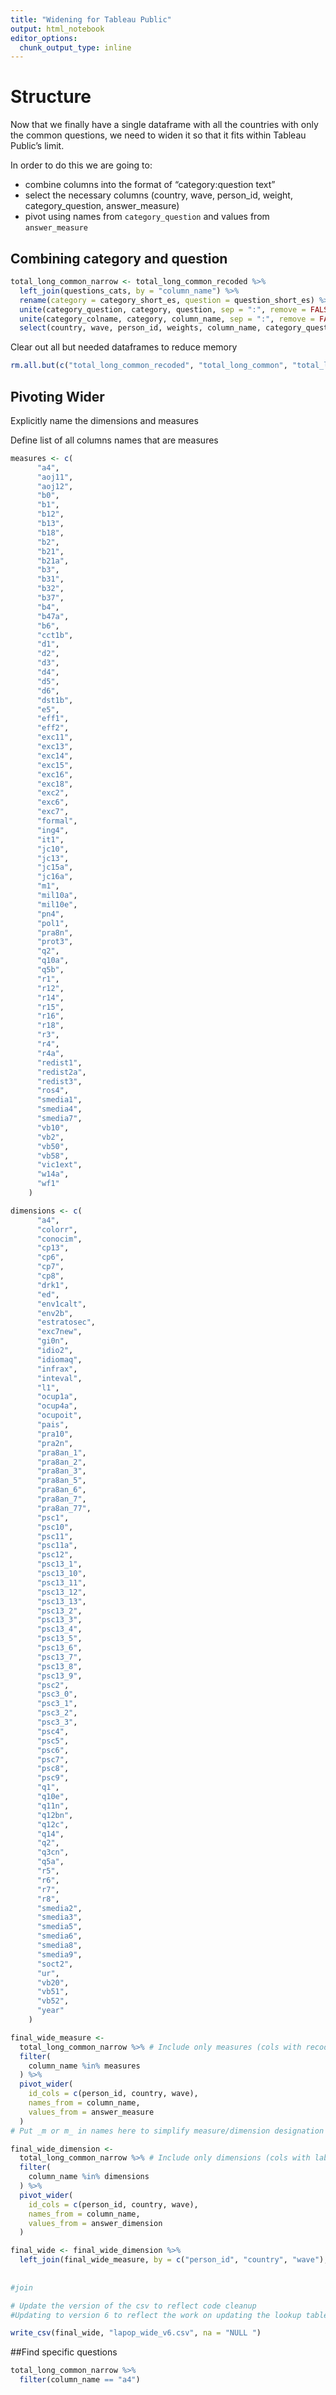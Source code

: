 ```yaml
---
title: "Widening for Tableau Public"
output: html_notebook
editor_options: 
  chunk_output_type: inline
---
```




# Structure

Now that we finally have a single dataframe with all the countries with only the common questions, we need to widen it so that it fits within Tableau Public's limit.

In order to do this we are going to:

* combine columns into the format of "category:question text"
* select the necessary columns (country, wave, person_id, weight, category_question, answer_measure)
* pivot using names from `category_question` and values from `answer_measure`

## Combining category and question
```r
total_long_common_narrow <- total_long_common_recoded %>% 
  left_join(questions_cats, by = "column_name") %>%
  rename(category = category_short_es, question = question_short_es) %>% 
  unite(category_question, category, question, sep = ":", remove = FALSE) %>%
  unite(category_colname, category, column_name, sep = ":", remove = FALSE) %>%
  select(country, wave, person_id, weights, column_name, category_question, category_colname, question, column_name, answer_measure, answer_dimension) 
```

Clear out all but needed dataframes to reduce memory

```r
rm.all.but(c("total_long_common_recoded", "total_long_common", "total_long_common_narrow", "combined_clean", "response_labels"))
```


## Pivoting Wider 

Explicitly name the dimensions and measures 

Define list of all columns names that are measures
```r
measures <- c(
      "a4",
      "aoj11",
      "aoj12",
      "b0",
      "b1",
      "b12",
      "b13",
      "b18",
      "b2",
      "b21",
      "b21a",
      "b3",
      "b31",
      "b32",
      "b37",
      "b4",
      "b47a",
      "b6",
      "cct1b",
      "d1",
      "d2",
      "d3",
      "d4",
      "d5",
      "d6",
      "dst1b",
      "e5",
      "eff1",
      "eff2",
      "exc11",
      "exc13",
      "exc14",
      "exc15",
      "exc16",
      "exc18",
      "exc2",
      "exc6",
      "exc7",
      "formal",
      "ing4",
      "it1",
      "jc10",
      "jc13",
      "jc15a",
      "jc16a",
      "m1",
      "mil10a",
      "mil10e",
      "pn4",
      "pol1",
      "pra8n",
      "prot3",
      "q2",
      "q10a",
      "q5b",
      "r1",
      "r12",
      "r14",
      "r15",
      "r16",
      "r18",
      "r3",
      "r4",
      "r4a",
      "redist1",
      "redist2a",
      "redist3",
      "ros4",
      "smedia1",
      "smedia4",
      "smedia7",
      "vb10",
      "vb2",
      "vb50",
      "vb58",
      "vic1ext",
      "w14a",
      "wf1"
    )

dimensions <- c(
      "a4",
      "colorr",
      "conocim",
      "cp13",
      "cp6",
      "cp7",
      "cp8",
      "drk1",
      "ed",
      "env1calt",
      "env2b",
      "estratosec",
      "exc7new",
      "gi0n",
      "idio2",
      "idiomaq",
      "infrax",
      "inteval",
      "l1",
      "ocup1a",
      "ocup4a",
      "ocupoit",
      "pais",
      "pra10",
      "pra2n",
      "pra8an_1",
      "pra8an_2",
      "pra8an_3",
      "pra8an_5",
      "pra8an_6",
      "pra8an_7",
      "pra8an_77",
      "psc1",
      "psc10",
      "psc11",
      "psc11a",
      "psc12",
      "psc13_1",
      "psc13_10",
      "psc13_11",
      "psc13_12",
      "psc13_13",
      "psc13_2",
      "psc13_3",
      "psc13_4",
      "psc13_5",
      "psc13_6",
      "psc13_7",
      "psc13_8",
      "psc13_9",
      "psc2",
      "psc3_0",
      "psc3_1",
      "psc3_2",
      "psc3_3",
      "psc4",
      "psc5",
      "psc6",
      "psc7",
      "psc8",
      "psc9",
      "q1",
      "q10e",
      "q11n",
      "q12bn",
      "q12c",
      "q14",
      "q2",
      "q3cn",
      "q5a",
      "r5",
      "r6",
      "r7",
      "r8",
      "smedia2",
      "smedia3",
      "smedia5",
      "smedia6",
      "smedia8",
      "smedia9",
      "soct2",
      "ur",
      "vb20",
      "vb51",
      "vb52",
      "year"
    )
```


```r
final_wide_measure <-
  total_long_common_narrow %>% # Include only measures (cols with recode)
  filter(
    column_name %in% measures
  ) %>%
  pivot_wider(
    id_cols = c(person_id, country, wave),
    names_from = column_name,
    values_from = answer_measure
  )
# Put _m or m_ in names here to simplify measure/dimension designation

final_wide_dimension <-
  total_long_common_narrow %>% # Include only dimensions (cols with label or no recode )
  filter(
    column_name %in% dimensions
  ) %>%
  pivot_wider(
    id_cols = c(person_id, country, wave),
    names_from = column_name,
    values_from = answer_dimension
  )

final_wide <- final_wide_dimension %>%
  left_join(final_wide_measure, by = c("person_id", "country", "wave"), suffix = c("_d", "_m"))
  
  
#join

# Update the version of the csv to reflect code cleanup
#Updating to version 6 to reflect the work on updating the lookup tables

write_csv(final_wide, "lapop_wide_v6.csv", na = "NULL ") 
```


##Find specific questions
```r
total_long_common_narrow %>% 
  filter(column_name == "a4")

```



